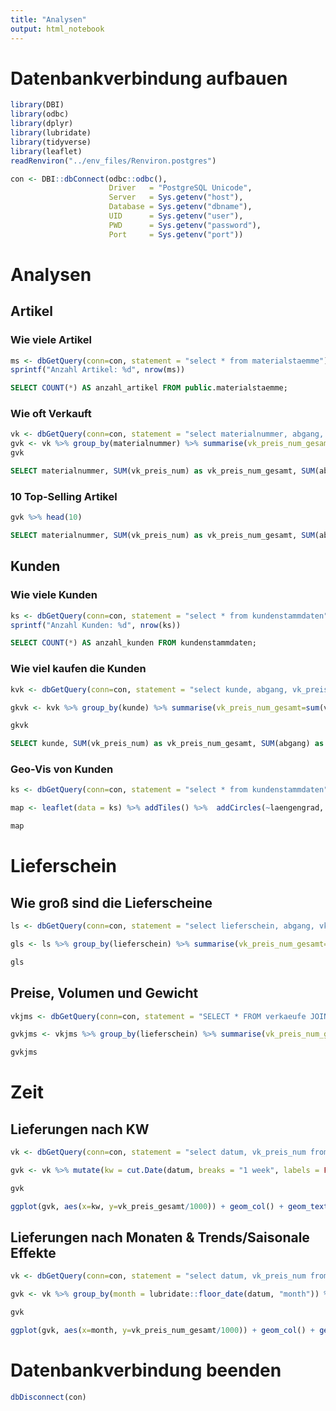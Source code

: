 ```yaml
---
title: "Analysen"
output: html_notebook
---
```


# Datenbankverbindung aufbauen

```r
library(DBI)
library(odbc)
library(dplyr)
library(lubridate)
library(tidyverse)
library(leaflet)
readRenviron("../env_files/Renviron.postgres")
```

```r
con <- DBI::dbConnect(odbc::odbc(),
                      Driver   = "PostgreSQL Unicode",
                      Server   = Sys.getenv("host"),
                      Database = Sys.getenv("dbname"),
                      UID      = Sys.getenv("user"),
                      PWD      = Sys.getenv("password"),
                      Port     = Sys.getenv("port"))
```

# Analysen

## Artikel

### Wie viele Artikel

```r
ms <- dbGetQuery(conn=con, statement = "select * from materialstaemme")
sprintf("Anzahl Artikel: %d", nrow(ms))
```
```sql
SELECT COUNT(*) AS anzahl_artikel FROM public.materialstaemme;
```

### Wie oft Verkauft

```r
vk <- dbGetQuery(conn=con, statement = "select materialnummer, abgang, vk_preis_num from verkaeufe")
gvk <- vk %>% group_by(materialnummer) %>% summarise(vk_preis_num_gesamt=sum(vk_preis_num), abgang_gesamt = sum(abgang), datensaetze= n()) %>% arrange(desc(vk_preis_num_gesamt), desc(abgang_gesamt), desc(datensaetze))
gvk
```


```sql
SELECT materialnummer, SUM(vk_preis_num) as vk_preis_num_gesamt, SUM(abgang) as abgang_gesamt, COUNT(materialnummer) as datensaetze FROM public.verkaeufe GROUP BY materialnummer ORDER BY vk_preis_num_gesamt desc, abgang_gesamt desc, datensaetze desc;
```

### 10 Top-Selling Artikel
```r
gvk %>% head(10)
```


```sql
SELECT materialnummer, SUM(vk_preis_num) as vk_preis_num_gesamt, SUM(abgang) as abgang_gesamt, COUNT(materialnummer) as datensaetze FROM public.verkaeufe GROUP BY materialnummer ORDER BY vk_preis_num_gesamt desc, abgang_gesamt desc, datensaetze desc LIMIT(10);
```

## Kunden

### Wie viele Kunden

```r
ks <- dbGetQuery(conn=con, statement = "select * from kundenstammdaten")
sprintf("Anzahl Kunden: %d", nrow(ks))
```

```sql
SELECT COUNT(*) AS anzahl_kunden FROM kundenstammdaten;
```

### Wie viel kaufen die Kunden

```r
kvk <- dbGetQuery(conn=con, statement = "select kunde, abgang, vk_preis_num from verkaeufe")

gkvk <- kvk %>% group_by(kunde) %>% summarise(vk_preis_num_gesamt=sum(vk_preis_num), abgang_gesamt = sum(abgang), datensaetze= n()) %>% arrange(desc(vk_preis_num_gesamt), desc(abgang_gesamt), desc(datensaetze))

gkvk
```

```sql
SELECT kunde, SUM(vk_preis_num) as vk_preis_num_gesamt, SUM(abgang) as abgang_gesamt, COUNT(materialnummer) as datensaetze FROM public.verkaeufe GROUP BY kunde ORDER BY vk_preis_num_gesamt desc, abgang_gesamt desc, datensaetze desc;
```

### Geo-Vis von Kunden

```r
ks <- dbGetQuery(conn=con, statement = "select * from kundenstammdaten")

map <- leaflet(data = ks) %>% addTiles() %>%  addCircles(~laengengrad, ~breitengrad,  radius = .5, opacity = .2, col = "blue")

map
```


# Lieferschein

## Wie groß sind die Lieferscheine

```r
ls <- dbGetQuery(conn=con, statement = "select lieferschein, abgang, vk_preis_num from verkaeufe")

gls <- ls %>% group_by(lieferschein) %>% summarise(vk_preis_num_gesamt=sum(vk_preis_num), abgang_gesamt = sum(abgang), datensaetze= n()) %>% arrange(desc(vk_preis_num_gesamt), desc(abgang_gesamt), desc(datensaetze))

gls
```

## Preise, Volumen und Gewicht

```r
vkjms <- dbGetQuery(conn=con, statement = "SELECT * FROM verkaeufe JOIN materialstaemme ON artikel = materialnummer")

gvkjms <- vkjms %>% group_by(lieferschein) %>% summarise(vk_preis_num_gesamt=sum(vk_preis_num), volumen_gesamt = sum(abgang*ve_pro_dm3), gewicht_gesamt=sum(abgang*ve_pro_kg), einzelteile_gesamt=sum(abgang*ve)) %>% arrange(desc(vk_preis_num_gesamt), desc(volumen_gesamt), desc(gewicht_gesamt), desc(einzelteile_gesamt))

gvkjms
```

# Zeit

## Lieferungen nach KW
```r
vk <- dbGetQuery(conn=con, statement = "select datum, vk_preis_num from verkaeufe")

gvk <- vk %>% mutate(kw = cut.Date(datum, breaks = "1 week", labels = FALSE)) %>% group_by(kw) %>% summarize(vk_preis_gesamt = sum(vk_preis_num))

gvk

ggplot(gvk, aes(x=kw, y=vk_preis_gesamt/1000)) + geom_col() + geom_text(aes(label = kw), vjust = -0.5, size=2)
```

## Lieferungen nach Monaten & Trends/Saisonale Effekte

```r
vk <- dbGetQuery(conn=con, statement = "select datum, vk_preis_num from verkaeufe")

gvk <- vk %>% group_by(month = lubridate::floor_date(datum, "month")) %>% summarize(vk_preis_num_gesamt=sum(vk_preis_num))

gvk

ggplot(gvk, aes(x=month, y=vk_preis_num_gesamt/1000)) + geom_col() + geom_text(aes(label = month), vjust = -0.5, size=2)
```

# Datenbankverbindung beenden
```r
dbDisconnect(con)
```